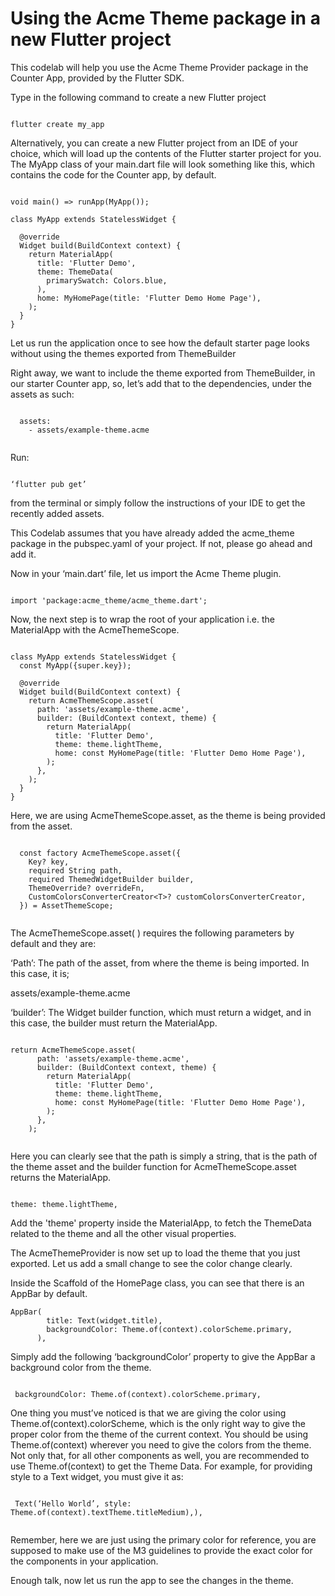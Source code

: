 # Using the Acme Theme package in a new Flutter project

This codelab will help you use the Acme Theme Provider package in the Counter App, provided by the Flutter SDK.

Type in the following command to create a new Flutter project


```

flutter create my_app

```

Alternatively, you can create a new Flutter project from an IDE of your choice, which will load up the contents of the Flutter starter project for you.
The MyApp class of your main.dart file will look something like this, which contains the code for the Counter app, by default.

```

void main() => runApp(MyApp());

class MyApp extends StatelessWidget {

  @override
  Widget build(BuildContext context) {
    return MaterialApp(
      title: 'Flutter Demo',
      theme: ThemeData(
        primarySwatch: Colors.blue,
      ),
      home: MyHomePage(title: 'Flutter Demo Home Page'),
    );
  }
}

```

Let us run the application once to see how the default starter page looks without using the themes exported from ThemeBuilder


Right away, we want to include the theme exported from ThemeBuilder, in our starter Counter app, so, let’s add that to the dependencies, under the assets as such:

```

  assets:
    - assets/example-theme.acme
    
```    

Run:

```

‘flutter pub get’ 

```

from the terminal or simply follow the instructions of your IDE to get the recently added assets. 

This Codelab assumes that you have already added the acme_theme package in the pubspec.yaml of your project. If not, please go ahead and add it.

Now in your ‘main.dart’ file, let us import the Acme Theme plugin.

```

import 'package:acme_theme/acme_theme.dart';

```

Now, the next step is to wrap the root of your application i.e. the MaterialApp with the AcmeThemeScope.

```

class MyApp extends StatelessWidget {
  const MyApp({super.key});

  @override
  Widget build(BuildContext context) {
    return AcmeThemeScope.asset(
      path: 'assets/example-theme.acme',
      builder: (BuildContext context, theme) {
        return MaterialApp(
          title: 'Flutter Demo',
          theme: theme.lightTheme,
          home: const MyHomePage(title: 'Flutter Demo Home Page'),
        );
      },
    );
  }
}

```

Here, we are using AcmeThemeScope.asset, as the theme is being provided from the asset.

```

  const factory AcmeThemeScope.asset({
    Key? key,
    required String path,
    required ThemedWidgetBuilder builder,
    ThemeOverride? overrideFn,
    CustomColorsConverterCreator<T>? customColorsConverterCreator,
  }) = AssetThemeScope;
  
```

The AcmeThemeScope.asset( ) requires the following parameters by default and they are:

‘Path’: The path of the asset, from where the theme is being imported. In this case, it is; 

assets/example-theme.acme

‘builder’: The Widget builder function, which must return a widget, and in this case, the builder must return the MaterialApp.

```

return AcmeThemeScope.asset(
      path: 'assets/example-theme.acme',
      builder: (BuildContext context, theme) {
        return MaterialApp(
          title: 'Flutter Demo',
          theme: theme.lightTheme,
          home: const MyHomePage(title: 'Flutter Demo Home Page'),
        );
      },
    );
    
```

Here you can clearly see that the path is simply a string, that is the path of the theme asset and the builder function for AcmeThemeScope.asset returns the MaterialApp.

```

theme: theme.lightTheme,

```

Add the 'theme' property inside the MaterialApp, to fetch the ThemeData related to the theme and all the other visual properties.

The AcmeThemeProvider is now set up to load the theme that you just exported. Let us add a small change to see the color change clearly.

Inside the Scaffold of the HomePage class, you can see that there is an AppBar by default.

```
AppBar(
        title: Text(widget.title),
        backgroundColor: Theme.of(context).colorScheme.primary,
      ),

```

Simply add the following ‘backgroundColor’ property to give the AppBar a background color from the theme.

```

 backgroundColor: Theme.of(context).colorScheme.primary,

```

One thing you must’ve noticed is that we are giving the color using Theme.of(context).colorScheme, which is the only right way to give the proper color from the theme of the current context. You should be using Theme.of(context) wherever you need to give the colors from the theme. Not only that, for all other components as well, you are recommended to use Theme.of(context) to get the Theme Data. For example, for providing style to a Text widget, you must give it as: 

```

 Text(‘Hello World’, style: Theme.of(context).textTheme.titleMedium),), 
 
```

Remember, here we are just using the primary color for reference, you are supposed to make use of the M3 guidelines to provide the exact color for the components in your application.

Enough talk, now let us run the app to see the changes in the theme.



